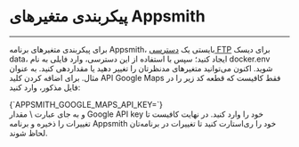 

<Layout>
<Head>
<title>مستندات پیکربندی متغیرهای appsmith - لیارا</title>
</Head>

# پیکربندی متغیرهای Appsmith
<hr className="mb-2" />

برای پیکربندی متغیرهای برنامه Appsmith، بایستی یک <a href="/paas/disks/ftp-access" className="text-[#2196f3] ">دسترسی FTP</a> برای دیسک <Important>data</Important>، ایجاد کنید؛ سپس با استفاده از 
این دسترسی، وارد فایلی به نام <Important>docker.env</Important> شوید. اکنون می‌توانید متغیرهای مدنظرتان را تغییر دهید یا مقداردهی کنید. به عنوان مثال. برای اضافه کردن کلید <Important>API Google Maps</Important> فقط کافیست که قطعه کد زیر را در فایل مذکور، وارد کنید:
<div className="h-4" />
<div dir='ltr'>
    <Highlight className="json">
      {`APPSMITH_GOOGLE_MAPS_API_KEY=<your-api-key>`}
    </Highlight>
</div>
<div className="h-2" />
و به جای عبارت <Important>\<your-api-key\></Important> مقدار Google API key خود را وارد کنید. در نهایت کافیست تا تغییرات را ذخیره و برنامه Appsmith خود را ری‌استارت کنید تا تغییرات در برنامه‌تان لحاظ شوند.


</Layout>